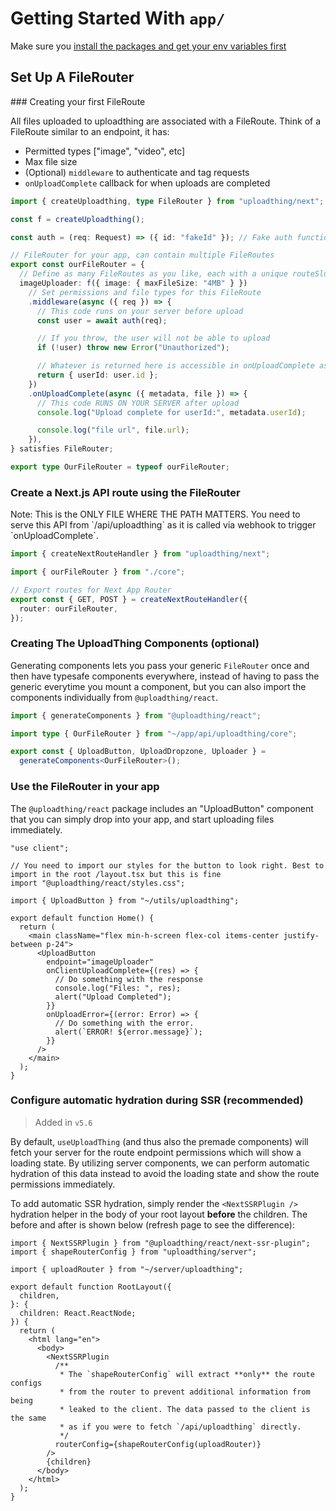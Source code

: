 
# Getting Started With `app/`

Make sure you
[install the packages and get your env variables first](/getting-started)

## Set Up A FileRouter

<Steps>
### Creating your first FileRoute

All files uploaded to uploadthing are associated with a FileRoute. Think of a
FileRoute similar to an endpoint, it has:

- Permitted types ["image", "video", etc]
- Max file size
- (Optional) `middleware` to authenticate and tag requests
- `onUploadComplete` callback for when uploads are completed

```ts copy filename="app/api/uploadthing/core.ts"
import { createUploadthing, type FileRouter } from "uploadthing/next";

const f = createUploadthing();

const auth = (req: Request) => ({ id: "fakeId" }); // Fake auth function

// FileRouter for your app, can contain multiple FileRoutes
export const ourFileRouter = {
  // Define as many FileRoutes as you like, each with a unique routeSlug
  imageUploader: f({ image: { maxFileSize: "4MB" } })
    // Set permissions and file types for this FileRoute
    .middleware(async ({ req }) => {
      // This code runs on your server before upload
      const user = await auth(req);

      // If you throw, the user will not be able to upload
      if (!user) throw new Error("Unauthorized");

      // Whatever is returned here is accessible in onUploadComplete as `metadata`
      return { userId: user.id };
    })
    .onUploadComplete(async ({ metadata, file }) => {
      // This code RUNS ON YOUR SERVER after upload
      console.log("Upload complete for userId:", metadata.userId);

      console.log("file url", file.url);
    }),
} satisfies FileRouter;

export type OurFileRouter = typeof ourFileRouter;
```

### Create a Next.js API route using the FileRouter

<Callout type="warning">
  Note: This is the ONLY FILE WHERE THE PATH MATTERS. You need to serve this API
  from `/api/uploadthing` as it is called via webhook to trigger
  `onUploadComplete`.
</Callout>

```ts copy filename="app/api/uploadthing/route.ts"
import { createNextRouteHandler } from "uploadthing/next";

import { ourFileRouter } from "./core";

// Export routes for Next App Router
export const { GET, POST } = createNextRouteHandler({
  router: ourFileRouter,
});
```

### Creating The UploadThing Components (optional)

Generating components lets you pass your generic `FileRouter` once and then have
typesafe components everywhere, instead of having to pass the generic everytime
you mount a component, but you can also import the components individually from
`@uploadthing/react`.

```ts copy filename="src/utils/uploadthing.ts"
import { generateComponents } from "@uploadthing/react";

import type { OurFileRouter } from "~/app/api/uploadthing/core";

export const { UploadButton, UploadDropzone, Uploader } =
  generateComponents<OurFileRouter>();
```

### Use the FileRouter in your app

The `@uploadthing/react` package includes an "UploadButton" component that you
can simply drop into your app, and start uploading files immediately.

```tsx copy filename="app/example-uploader/page.tsx"
"use client";

// You need to import our styles for the button to look right. Best to import in the root /layout.tsx but this is fine
import "@uploadthing/react/styles.css";

import { UploadButton } from "~/utils/uploadthing";

export default function Home() {
  return (
    <main className="flex min-h-screen flex-col items-center justify-between p-24">
      <UploadButton
        endpoint="imageUploader"
        onClientUploadComplete={(res) => {
          // Do something with the response
          console.log("Files: ", res);
          alert("Upload Completed");
        }}
        onUploadError={(error: Error) => {
          // Do something with the error.
          alert(`ERROR! ${error.message}`);
        }}
      />
    </main>
  );
}
```

### Configure automatic hydration during SSR (recommended)

> Added in `v5.6`

By default, `useUploadThing` (and thus also the premade components) will fetch
your server for the route endpoint permissions which will show a loading state.
By utilizing server components, we can perform automatic hydration of this data
instead to avoid the loading state and show the route permissions immediately.

To add automatic SSR hydration, simply render the `<NextSSRPlugin />` hydration
helper in the body of your root layout **before** the children. The before and
after is shown below (refresh page to see the difference):


<div className="mt-6 flex items-center justify-center gap-8">
  <WithoutSSR />
  <WithSSR />
</div>

```tsx copy filename="app/layout.tsx"
import { NextSSRPlugin } from "@uploadthing/react/next-ssr-plugin";
import { shapeRouterConfig } from "uploadthing/server";

import { uploadRouter } from "~/server/uploadthing";

export default function RootLayout({
  children,
}: {
  children: React.ReactNode;
}) {
  return (
    <html lang="en">
      <body>
        <NextSSRPlugin
          /**
           * The `shapeRouterConfig` will extract **only** the route configs
           * from the router to prevent additional information from being
           * leaked to the client. The data passed to the client is the same
           * as if you were to fetch `/api/uploadthing` directly.
           */
          routerConfig={shapeRouterConfig(uploadRouter)}
        />
        {children}
      </body>
    </html>
  );
}
```

</Steps>
